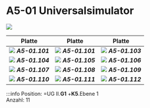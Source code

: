 


# A5-01 Universalsimulator

<a target="_blank" href={hps_sps_universal_simulator}> <img src={hps_sps_universal_simulator_min} /> </a>

| Platte | Platte | Platte |
|----|----|---|
| ![](/image/Labore/B1/Laborplatten/hps/hps_a5_01_101.webp) ***A5-01.101*** | ![](/image/Labore/B1/Laborplatten/hps/hps_a5_01_101.webp) ***A5-01.101*** | ![](/image/Labore/B1/Laborplatten/hps/hps_a5_01_103.webp) ***A5-01.103*** |
| ![](/image/Labore/B1/Laborplatten/hps/hps_a5_01_104.webp) ***A5-01.104*** | ![](/image/Labore/B1/Laborplatten/hps/hps_a5_01_105.webp) ***A5-01.105*** | ![](/image/Labore/B1/Laborplatten/hps/hps_a5_01_106.webp) ***A5-01.106*** |
| ![](/image/Labore/B1/Laborplatten/hps/hps_a5_01_107.webp) ***A5-01.107*** | ![](/image/Labore/B1/Laborplatten/hps/hps_a5_01_108.webp) ***A5-01.108*** | ![](/image/Labore/B1/Laborplatten/hps/hps_a5_01_109.webp) ***A5-01.109*** |
| ![](/image/Labore/B1/Laborplatten/hps/hps_a5_01_110.webp) ***A5-01.110*** | ![](/image/Labore/B1/Laborplatten/hps/hps_a5_01_111.webp) ***A5-01.111*** | ![](/image/Labore/B1/Laborplatten/hps/hps_a5_01_112.webp) ***A5-01.112*** |

:::info
Position:   =UG II.**G1**  +**K5**.Ebene 1  \
Anzahl: 11
